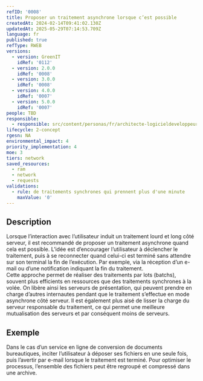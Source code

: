 ```yaml
---
refID: '0008'
title: Proposer un traitement asynchrone lorsque c’est possible
createdAt: 2024-02-14T09:41:02.130Z
updatedAt: 2025-05-29T07:14:53.709Z
language: fr
published: true
refType: RWEB
versions:
  - version: GreenIT
    idRef: '0112'
  - version: 2.0.0
    idRef: '0008'
  - version: 3.0.0
    idRef: '0008'
  - version: 4.0.0
    idRef: '0007'
  - version: 5.0.0
    idRef: '0007'
people: TBD
responsible:
  - responsible: src/content/personas/fr/architecte-logicieldeveloppeur.mdx
lifecycle: 2-concept
rgesn: NA
environmental_impact: 4
priority_implementation: 4
moe: 3
tiers: network
saved_resources:
  - ram
  - network
  - requests
validations:
  - rule: de traitements synchrones qui prennent plus d'une minute
    maxValue: '0'
---
```


## Description

Lorsque l’interaction avec l’utilisateur induit un traitement lourd et long côté serveur, il est recommandé de proposer un traitement asynchrone quand cela est possible. L’idée est d’encourager l’utilisateur à déclencher le traitement, puis à se reconnecter quand celui-ci est terminé sans attendre sur son terminal la fin de l’exécution. Par exemple, via la réception d’un e-mail ou d’une notification indiquant la fin du traitement.\
Cette approche permet de réaliser des traitements par lots (batchs), souvent plus efficients en ressources que des traitements synchrones à la volée. On libère ainsi les serveurs de présentation, qui peuvent prendre en charge d’autres internautes pendant que le traitement s’effectue en mode asynchrone côté serveur.
Il est également plus aisé de lisser la charge du serveur responsable du traitement, ce qui permet une meilleure mutualisation des serveurs et par conséquent moins de serveurs.

## Exemple

Dans le cas d’un service en ligne de conversion de documents bureautiques, inciter l’utilisateur à déposer ses fichiers en une seule fois, puis l’avertir par e-mail lorsque le traitement est terminé. Pour optimiser le processus, l’ensemble des fichiers peut être regroupé et compressé dans une archive.
